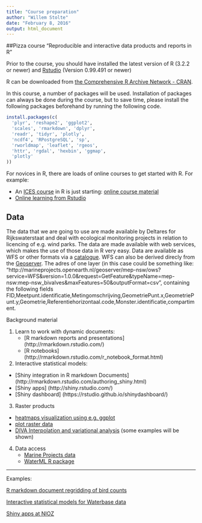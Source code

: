 ```yaml
---
title: "Course preparation"
author: "Willem Stolte"
date: "February 8, 2016"
output: html_document
---
```


##Pizza course "Reproducible and interactive data products and reports in R"

Prior to the course, you should have installed the latest version of R (3.2.2 or newer) and [Rstudio](https://www.rstudio.com/) (Version 0.99.491 or newer)

R can be downloaded from [the Comprehensive R Archive Network - CRAN](https://cran.r-project.org/). 

In this course, a number of packages will be used. Installation of packages can always be done during the course, but to save time, please install the following packages beforehand by running the following code.

```r
install.packages(c(
  'plyr', 'reshape2', 'ggplot2',
  'scales', 'rmarkdown', 'dplyr',
  'readr', 'tidyr', 'plotly',
  'ncdf4', 'RPostgreSQL', 'sp',
  'rworldmap', 'leaflet', 'rgeos',
  'httr', 'rgdal', 'hexbin', 'ggmap',
  'plotly'
))
```


For novices in R, there are loads of online courses to get started with R. For example:

-   An [ICES course](http://ices.dk/news-and-events/Training/Pages/R-environment.aspx) in R is just starting: [online course material](https://github.com/fishvice/tcrenv2016)
-   [Online learning from Rstudio](https://www.rstudio.com/resources/training/online-learning/)

## Data 

The data that we are going to use are made available by Deltares for Rijkswaterstaat and deal with ecological monitoring projects in relation to licencing of e.g. wind parks. The data are made available with web services, which makes the use of those data in R very easy. Data are available as WFS or other formats via a [catalogue](http://marineprojects.openearth.nl/geonetwork/srv/eng/search). WFS can also be derived direcly from the [Geoserver](). 
The adres of one layer (in this case could be something like: "http://marineprojects.openearth.nl/geoserver/mep-nsw/ows?service=WFS&version=1.0.0&request=GetFeature&typeName=mep-nsw:mep-nsw_bivalves&maxFeatures=50&outputFormat=csv", containing the following fields
FID,Meetpunt.identificatie,Metingomschrijving,GeometriePunt.x,GeometriePunt.y,Geometrie,Referentiehorizontaal.code,Monster.identificatie,compartiment.


Background material

1. Learn to work with dynamic documents:
   + [R markdown reports and presentations] (http://rmarkdown.rstudio.com/)
   + [R notebooks] (http://rmarkdown.rstudio.com/r_notebook_format.html)
 
2. Interactive statistical models:
  + [Shiny integration in R markdown Documents] (http://rmarkdown.rstudio.com/authoring_shiny.html)
  + [Shiny apps] (http://shiny.rstudio.com/)
  + [Shiny dashboard] (https://rstudio.github.io/shinydashboard/)

3. Raster products
  + [heatmaps visualization using e.g. ggplot](http://docs.ggplot2.org/current/geom_bin2d.html)
  + [plot raster data](http://docs.ggplot2.org/current/geom_tile.html)
  + [DIVA Interpolation and variational analysis](http://www.seadatanet.org/Standards-Software/Software/DIVA) (some examples will be shown)
  
4.  Data access
    + [Marine Projects data](http://marineprojects.openearth.nl/)
    + [WaterML R package](https://cran.r-project.org/web/packages/WaterML/)

---

Examples:

[R markdown document regridding of bird counts](https://publicwiki.deltares.nl/display/~stolte/R%2C+bird+data+WFS%2C+distribution+maps+and+grids) 

[Interactive statistical models for Waterbase data](https://gammarus.shinyapps.io/ShinyWaterbaseNoordzee) 

[Shiny apps at NIOZ](http://www.rforscience.com/)


